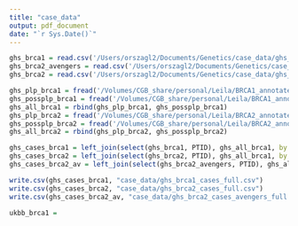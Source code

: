 ```yaml
---
title: "case_data"
output: pdf_document
date: "`r Sys.Date()`"
---
```


```r
ghs_brca1 = read.csv('/Users/orszagl2/Documents/Genetics/case_data/ghs_brca1_cases.csv')
ghs_brca2_avengers = read.csv('/Users/orszagl2/Documents/Genetics/case_data/ghs_brca2_cases_av.csv')
ghs_brca2 = read.csv('/Users/orszagl2/Documents/Genetics/case_data/ghs_brca2_cases_raw.csv')
```

```r
ghs_plp_brca1 = fread('/Volumes/CGB_share/personal/Leila/BRCA1_annotated_final_02-12-2025.txt_autoGVP_PLP.txt')
ghs_possplp_brca1 = fread('/Volumes/CGB_share/personal/Leila/BRCA1_annotated_final_02-12-2025.txt_autoGVP_possiblePLP.txt')
ghs_all_brca1 = rbind(ghs_plp_brca1, ghs_possplp_brca1)
ghs_plp_brca2 = fread('/Volumes/CGB_share/personal/Leila/BRCA2_annotated_final_02-12-2025.txt_autoGVP_PLP.txt')
ghs_possplp_brca2 = fread('/Volumes/CGB_share/personal/Leila/BRCA2_annotated_final_02-12-2025.txt_autoGVP_possiblePLP.txt')
ghs_all_brca2 = rbind(ghs_plp_brca2, ghs_possplp_brca2)
```

```r
ghs_cases_brca1 = left_join(select(ghs_brca1, PTID), ghs_all_brca1, by = "PTID")
ghs_cases_brca2 = left_join(select(ghs_brca2, PTID), ghs_all_brca1, by = "PTID")
ghs_cases_brca2_av = left_join(select(ghs_brca2_avengers, PTID), ghs_all_brca1, by = "PTID")
```

```r
write.csv(ghs_cases_brca1, "case_data/ghs_brca1_cases_full.csv")
write.csv(ghs_cases_brca2, "case_data/ghs_brca2_cases_full.csv")
write.csv(ghs_cases_brca2_av, "case_data/ghs_brca2_cases_avengers_full.csv")
```

```r
ukbb_brca1 = 
```


